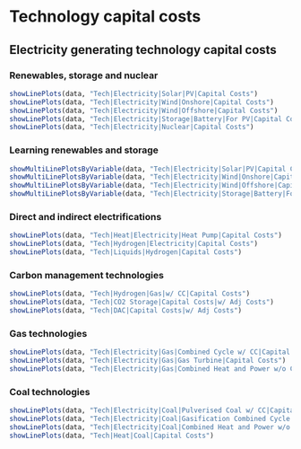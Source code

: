 # Technology capital costs

## Electricity generating technology capital costs
### Renewables, storage and nuclear
```r
showLinePlots(data, "Tech|Electricity|Solar|PV|Capital Costs")
showLinePlots(data, "Tech|Electricity|Wind|Onshore|Capital Costs")
showLinePlots(data, "Tech|Electricity|Wind|Offshore|Capital Costs")
showLinePlots(data, "Tech|Electricity|Storage|Battery|For PV|Capital Costs")
showLinePlots(data, "Tech|Electricity|Nuclear|Capital Costs")
```

### Learning renewables and storage
```r
showMultiLinePlotsByVariable(data, "Tech|Electricity|Solar|PV|Capital Costs", "Cumulative Cap|Electricity|Solar", scales = "fixed")
showMultiLinePlotsByVariable(data, "Tech|Electricity|Wind|Onshore|Capital Costs", "Cumulative Cap|Electricity|Wind|Onshore", scales = "fixed", showHistorical = FALSE)
showMultiLinePlotsByVariable(data, "Tech|Electricity|Wind|Offshore|Capital Costs", "Cumulative Cap|Electricity|Wind|Offshore", scales = "fixed", showHistorical = FALSE)
showMultiLinePlotsByVariable(data, "Tech|Electricity|Storage|Battery|For PV|Capital Costs", "Cumulative Cap|Electricity|Storage|Battery|For PV", scales = "fixed", showHistorical = FALSE)
```

### Direct and indirect electrifications
```r
showLinePlots(data, "Tech|Heat|Electricity|Heat Pump|Capital Costs")
showLinePlots(data, "Tech|Hydrogen|Electricity|Capital Costs")
showLinePlots(data, "Tech|Liquids|Hydrogen|Capital Costs")
```

### Carbon management technologies
```r
showLinePlots(data, "Tech|Hydrogen|Gas|w/ CC|Capital Costs")
showLinePlots(data, "Tech|CO2 Storage|Capital Costs|w/ Adj Costs")
showLinePlots(data, "Tech|DAC|Capital Costs|w/ Adj Costs")
```


### Gas technologies
```r
showLinePlots(data, "Tech|Electricity|Gas|Combined Cycle w/ CC|Capital Costs")
showLinePlots(data, "Tech|Electricity|Gas|Gas Turbine|Capital Costs")
showLinePlots(data, "Tech|Electricity|Gas|Combined Heat and Power w/o CC|Capital Costs")
```


### Coal technologies
```r
showLinePlots(data, "Tech|Electricity|Coal|Pulverised Coal w/ CC|Capital Costs")
showLinePlots(data, "Tech|Electricity|Coal|Gasification Combined Cycle w/o CC|Capital Costs")
showLinePlots(data, "Tech|Electricity|Coal|Combined Heat and Power w/o CC|Capital Costs")
showLinePlots(data, "Tech|Heat|Coal|Capital Costs")
```


